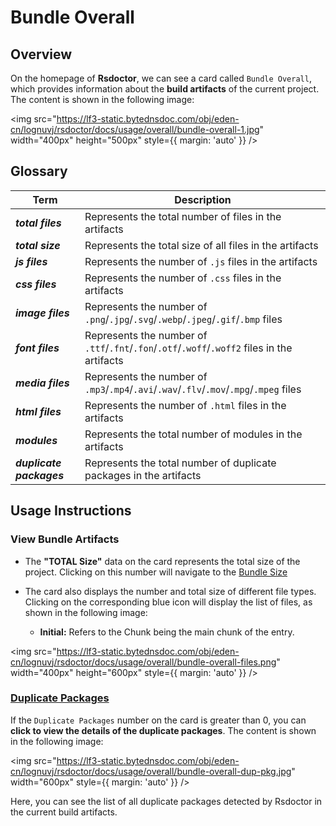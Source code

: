 # Bundle Overall

## Overview

On the homepage of **Rsdoctor**, we can see a card called `Bundle Overall`, which provides information about the **build artifacts** of the current project. The content is shown in the following image:

<img
  src="https://lf3-static.bytednsdoc.com/obj/eden-cn/lognuvj/rsdoctor/docs/usage/overall/bundle-overall-1.jpg"
  width="400px"
  height="500px"
  style={{ margin: 'auto' }}
/>

## Glossary

| Term                             | Description                                                                                  |
| -------------------------------- | -------------------------------------------------------------------------------------------- |
| <b><i>total files</i></b>        | Represents the total number of files in the artifacts                                        |
| <b><i>total size</i></b>         | Represents the total size of all files in the artifacts                                      |
| <b><i>js files</i></b>           | Represents the number of `.js` files in the artifacts                                        |
| <b><i>css files</i></b>          | Represents the number of `.css` files in the artifacts                                       |
| <b><i>image files</i></b>        | Represents the number of `.png`/`.jpg`/`.svg`/`.webp`/`.jpeg`/`.gif`/`.bmp` files            |
| <b><i>font files</i></b>         | Represents the number of `.ttf`/`.fnt`/`.fon`/`.otf`/`.woff`/`.woff2` files in the artifacts |
| <b><i>media files</i></b>        | Represents the number of `.mp3`/`.mp4`/`.avi`/`.wav`/`.flv`/`.mov`/`.mpg`/`.mpeg` files      |
| <b><i>html files</i></b>         | Represents the number of `.html` files in the artifacts                                      |
| <b><i>modules</i></b>            | Represents the total number of modules in the artifacts                                      |
| <b><i>duplicate packages</i></b> | Represents the total number of duplicate packages in the artifacts                           |

## Usage Instructions

### View Bundle Artifacts

- The **"TOTAL Size"** data on the card represents the total size of the project. Clicking on this number will navigate to the [Bundle Size](./bundle-size.mdx)

- The card also displays the number and total size of different file types. Clicking on the corresponding blue icon will display the list of files, as shown in the following image:
  - **Initial:** Refers to the Chunk being the main chunk of the entry.

<img
  src="https://lf3-static.bytednsdoc.com/obj/eden-cn/lognuvj/rsdoctor/docs/usage/overall/bundle-overall-files.png"
  width="400px"
  height="600px"
  style={{ margin: 'auto' }}
/>

### [Duplicate Packages](../../blog/topic/duplicate-pkg-problem.mdx)

If the `Duplicate Packages` number on the card is greater than 0, you can **click to view the details of the duplicate packages**. The content is shown in the following image:

<img
  src="https://lf3-static.bytednsdoc.com/obj/eden-cn/lognuvj/rsdoctor/docs/usage/overall/bundle-overall-dup-pkg.jpg"
  width="600px"
  style={{ margin: 'auto' }}
/>

Here, you can see the list of all duplicate packages detected by Rsdoctor in the current build artifacts.
